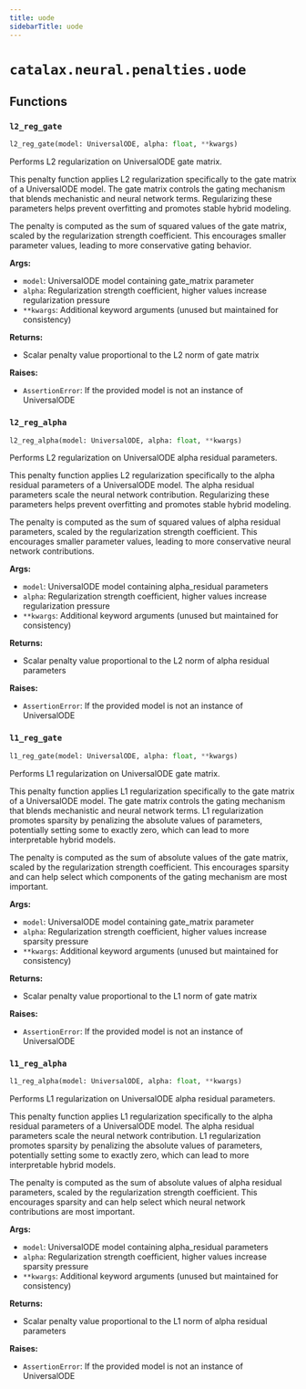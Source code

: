 ```yaml
---
title: uode
sidebarTitle: uode
---
```


# `catalax.neural.penalties.uode`

## Functions

### `l2_reg_gate` <sup><a href="https://github.com/JR-1991/Catalax/blob/master/catalax/neural/penalties/uode.py#L6" target="_blank"><Icon icon="github" style="width: 14px; height: 14px;" /></a></sup>

```python
l2_reg_gate(model: UniversalODE, alpha: float, **kwargs)
```


Performs L2 regularization on UniversalODE gate matrix.

This penalty function applies L2 regularization specifically to the gate matrix
of a UniversalODE model. The gate matrix controls the gating mechanism that blends
mechanistic and neural network terms. Regularizing these parameters helps prevent
overfitting and promotes stable hybrid modeling.

The penalty is computed as the sum of squared values of the gate matrix,
scaled by the regularization strength coefficient. This encourages smaller
parameter values, leading to more conservative gating behavior.

**Args:**
- `model`: UniversalODE model containing gate_matrix parameter
- `alpha`: Regularization strength coefficient, higher values increase regularization pressure
- `**kwargs`: Additional keyword arguments (unused but maintained for consistency)

**Returns:**
- Scalar penalty value proportional to the L2 norm of gate matrix

**Raises:**
- `AssertionError`: If the provided model is not an instance of UniversalODE


### `l2_reg_alpha` <sup><a href="https://github.com/JR-1991/Catalax/blob/master/catalax/neural/penalties/uode.py#L33" target="_blank"><Icon icon="github" style="width: 14px; height: 14px;" /></a></sup>

```python
l2_reg_alpha(model: UniversalODE, alpha: float, **kwargs)
```


Performs L2 regularization on UniversalODE alpha residual parameters.

This penalty function applies L2 regularization specifically to the alpha
residual parameters of a UniversalODE model. The alpha residual parameters
scale the neural network contribution. Regularizing these parameters helps
prevent overfitting and promotes stable hybrid modeling.

The penalty is computed as the sum of squared values of alpha residual
parameters, scaled by the regularization strength coefficient. This encourages
smaller parameter values, leading to more conservative neural network contributions.

**Args:**
- `model`: UniversalODE model containing alpha_residual parameters
- `alpha`: Regularization strength coefficient, higher values increase regularization pressure
- `**kwargs`: Additional keyword arguments (unused but maintained for consistency)

**Returns:**
- Scalar penalty value proportional to the L2 norm of alpha residual parameters

**Raises:**
- `AssertionError`: If the provided model is not an instance of UniversalODE


### `l1_reg_gate` <sup><a href="https://github.com/JR-1991/Catalax/blob/master/catalax/neural/penalties/uode.py#L60" target="_blank"><Icon icon="github" style="width: 14px; height: 14px;" /></a></sup>

```python
l1_reg_gate(model: UniversalODE, alpha: float, **kwargs)
```


Performs L1 regularization on UniversalODE gate matrix.

This penalty function applies L1 regularization specifically to the gate matrix
of a UniversalODE model. The gate matrix controls the gating mechanism that blends
mechanistic and neural network terms. L1 regularization promotes sparsity by
penalizing the absolute values of parameters, potentially setting some to exactly
zero, which can lead to more interpretable hybrid models.

The penalty is computed as the sum of absolute values of the gate matrix,
scaled by the regularization strength coefficient. This encourages sparsity
and can help select which components of the gating mechanism are most important.

**Args:**
- `model`: UniversalODE model containing gate_matrix parameter
- `alpha`: Regularization strength coefficient, higher values increase sparsity pressure
- `**kwargs`: Additional keyword arguments (unused but maintained for consistency)

**Returns:**
- Scalar penalty value proportional to the L1 norm of gate matrix

**Raises:**
- `AssertionError`: If the provided model is not an instance of UniversalODE


### `l1_reg_alpha` <sup><a href="https://github.com/JR-1991/Catalax/blob/master/catalax/neural/penalties/uode.py#L88" target="_blank"><Icon icon="github" style="width: 14px; height: 14px;" /></a></sup>

```python
l1_reg_alpha(model: UniversalODE, alpha: float, **kwargs)
```


Performs L1 regularization on UniversalODE alpha residual parameters.

This penalty function applies L1 regularization specifically to the alpha
residual parameters of a UniversalODE model. The alpha residual parameters
scale the neural network contribution. L1 regularization promotes sparsity
by penalizing the absolute values of parameters, potentially setting some
to exactly zero, which can lead to more interpretable hybrid models.

The penalty is computed as the sum of absolute values of alpha residual
parameters, scaled by the regularization strength coefficient. This encourages
sparsity and can help select which neural network contributions are most important.

**Args:**
- `model`: UniversalODE model containing alpha_residual parameters
- `alpha`: Regularization strength coefficient, higher values increase sparsity pressure
- `**kwargs`: Additional keyword arguments (unused but maintained for consistency)

**Returns:**
- Scalar penalty value proportional to the L1 norm of alpha residual parameters

**Raises:**
- `AssertionError`: If the provided model is not an instance of UniversalODE

